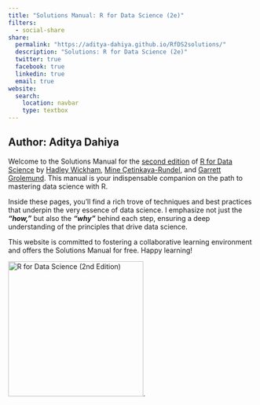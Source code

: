 ```yaml
---
title: "Solutions Manual: R for Data Science (2e)"
filters:
  - social-share
share:
  permalink: "https://aditya-dahiya.github.io/RfDS2solutions/"
  description: "Solutions: R for Data Science (2e)"
  twitter: true
  facebook: true
  linkedin: true
  email: true
website:
  search: 
    location: navbar
    type: textbox
---
```


## Author: Aditya Dahiya

::: grid
::: g-col-8
Welcome to the Solutions Manual for the [second edition](https://r4ds.hadley.nz/) of [R for Data Science](https://r4ds.hadley.nz/) by [Hadley Wickham](https://hadley.nz/), [Mine Çetinkaya-Rundel](https://mine-cr.com/), and [Garrett Grolemund](https://www.rstudio.com/authors/garrett-grolemund/). This manual is your indispensable companion on the path to mastering data science with R.

Inside these pages, you'll find a rich trove of techniques and best practices that underpin the very essence of data science. I emphasize not just the ***"how,"*** but also the ***"why"*** behind each step, ensuring a deep understanding of the principles that drive data science.

This website is committed to fostering a collaborative learning environment and offers the Solutions Manual for free. Happy learning!
:::

::: g-col-4
[![R for Data Science (2nd Edition)](https://r4ds.hadley.nz/cover.jpg){fig-alt="R for Data Science (2nd Edition)" fig-align="left" width="275"}](https://r4ds.hadley.nz/).
:::
:::
